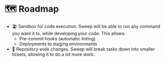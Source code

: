 # 🗺️ Roadmap

- 🏖️ Sandbox for code execution. Sweep will be able to run any command you want it to, while developing your code. This allows:
  - Pre-commit hooks (automatic linting)
  - Deployments to staging environments
- 🧩 Repository wide changes. Sweep will break tasks down into smaller tickets, allowing it to do a lot more work.
